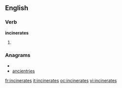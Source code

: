 ==English==

===Verb===
'''incinerates'''

# {{third-person singular of|[[incinerate]]}}

===Anagrams===
* {{alphagram|aceeiinnrst}}
* [[ancientries#English|ancientries]]

[[fr:incinerates]]
[[it:incinerates]]
[[oc:incinerates]]
[[vi:incinerates]]